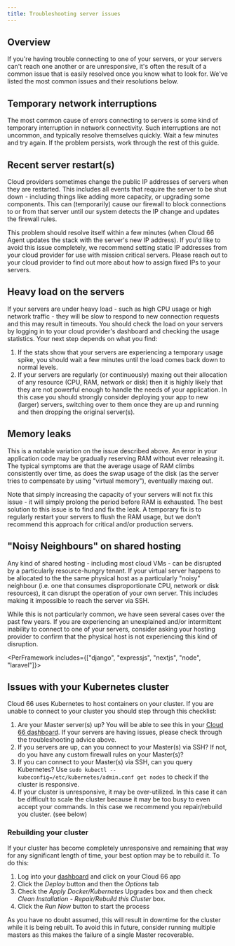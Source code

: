 ```yaml
---
title: Troubleshooting server issues
---
```


## Overview

If you're having trouble connecting to one of your servers, or your servers can't reach one another or are unresponsive, it's often the result of a common issue that is easily resolved once you know what to look for. We've listed the most common issues and their resolutions below.

## Temporary network interruptions

The most common cause of errors connecting to servers is some kind of temporary interruption in network connectivity. Such interruptions are not uncommon, and typically resolve themselves quickly. Wait a few minutes and try again. If the problem persists, work through the rest of this guide.

## Recent server restart(s)

Cloud providers sometimes change the public IP addresses of servers when they are restarted. This includes all events that require the server to be shut down - including things like adding more capacity, or upgrading some components. This can (temporarily) cause our firewall to block connections to or from that server until our system detects the IP change and updates the firewall rules. 

This problem should resolve itself within a few minutes (when Cloud 66 Agent updates the stack with the server's new IP address). If you'd like to avoid this issue completely, we recommend setting static IP addresses from your cloud provider for use with mission critical servers. Please reach out to your cloud provider to find out more about how to assign fixed IPs to your servers.

## Heavy load on the servers

If your servers are under heavy load - such as high CPU usage or high network traffic - they will be slow to respond to new connection requests and this may result in timeouts. You should check the load on your servers by logging in to your cloud provider's dashboard and checking the usage statistics. Your next step depends on what you find:

1. If the stats show that your servers are experiencing a temporary usage spike, you should wait a few minutes until the load comes back down to normal levels.
2. If your servers are regularly (or continuously) maxing out their allocation of any resource (CPU, RAM, network or disk) then it is highly likely that they are not powerful enough to handle the needs of your application. In this case you should strongly consider deploying your app to new (larger) servers, switching over to them once they are up and running and then dropping the original server(s).

## Memory leaks

This is a notable variation on the issue described above. An error in your application code may be gradually reserving RAM without ever releasing it. The typical symptoms are that the average usage of RAM climbs consistently over time, as does the swap usage of the disk (as the server tries to compensate by using "virtual memory"), eventually maxing out. 

Note that simply increasing the capacity of your servers will not fix this issue - it will simply prolong the period before RAM is exhausted. The best solution to this issue is to find and fix the leak. A temporary fix is to regularly restart your servers to flush the RAM usage, but we don't recommend this approach for critical and/or production servers.

## "Noisy Neighbours" on shared hosting

Any kind of shared hosting - including most cloud VMs - can be disrupted by a particularly resource-hungry tenant. If your virtual server happens to be allocated to the the same physical host as a particularly "noisy" neighbour (i.e. one that consumes disproportionate CPU, network or disk resources), it can disrupt the operation of your own server. This includes making it impossible to reach the server via SSH.

While this is not particularly common, we have seen several cases over the past few years. If you are experiencing an unexplained and/or intermittent inability to connect to one of your servers, consider asking your hosting provider to confirm that the physical host is not experiencing this kind of disruption.

<PerFramework includes={["django", "expressjs", "nextjs", "node", "laravel"]}>

## Issues with your Kubernetes cluster

Cloud 66 uses Kubernetes to host containers on your cluster. If you are unable to connect to your cluster you should step through this checklist:

1. Are your Master server(s) up? You will be able to see this in your [Cloud 66 dashboard](https://app.cloud66.com/dashboard). If your servers are having issues, please check through the troubleshooting advice above. 
2. If you servers are up, can you connect to your Master(s) via SSH? If not, do you have any custom firewall rules on your Master(s)?
3. If you can connect to your Master(s) via SSH, can you query Kubernetes? Use `sudo kubectl --kubeconfig=/etc/kubernetes/admin.conf get nodes` to check if the cluster is responsive. 
4. If your cluster is unresponsive, it may be over-utilized. In this case it can be difficult to scale the cluster because it may be too busy to even accept your commands. In this case we recommend you repair/rebuild you cluster. (see below)

### Rebuilding your cluster

If your cluster has become completely unresponsive and remaining that way for any significant length of time, your best option may be to rebuild it. To do this:

1. Log into your [dashboard](https://app.cloud66.com/dashboard) and click on your Cloud 66 app
2. Click the *Deploy* button and then the *Options* tab
3. Check the *Apply Docker/Kubernetes* Upgrades box and then check *Clean Installation - Repair/Rebuild this Cluster* box.
4. Click the *Run Now* button to start the process

As you have no doubt assumed, this will result in downtime for the cluster while it is being rebuilt. To avoid this in future, consider running multiple masters as this makes the failure of a single Master recoverable.
</PerFramework>